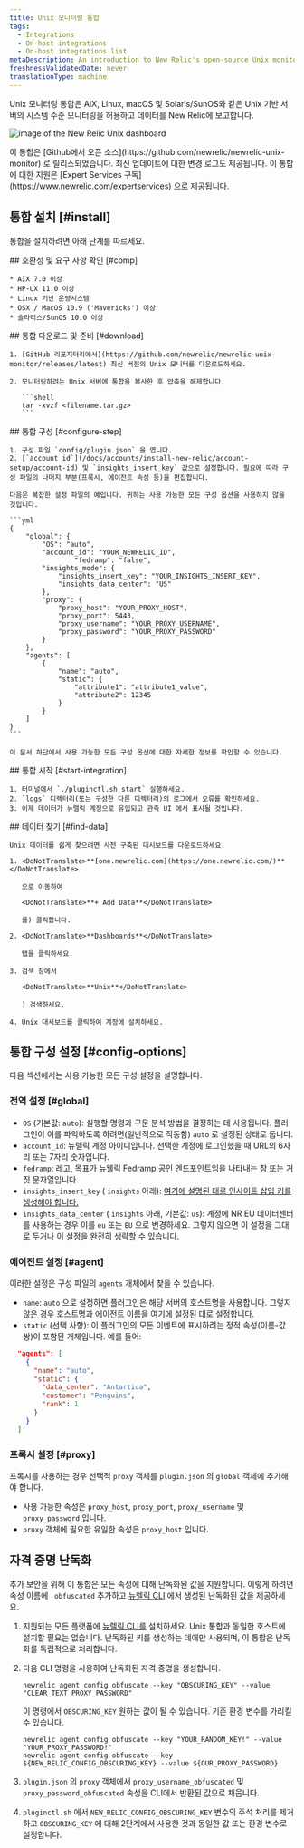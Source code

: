 ```yaml
---
title: Unix 모니터링 통합
tags:
  - Integrations
  - On-host integrations
  - On-host integrations list
metaDescription: An introduction to New Relic's open-source Unix monitoring integration.
freshnessValidatedDate: never
translationType: machine
---
```



Unix 모니터링 통합은 AIX, Linux, macOS 및 Solaris/SunOS와 같은 Unix 기반 서버의 시스템 수준 모니터링을 허용하고 데이터를 New Relic에 보고합니다.

<img
  title="unix"
  alt="image of the New Relic Unix dashboard"
  src={infrastructureUnixDashboard}
/>

<Callout variant="tip">
  이 통합은 [Github에서 오픈 소스](https://github.com/newrelic/newrelic-unix-monitor) 로 릴리스되었습니다. 최신 업데이트에 대한 변경 로그도 제공됩니다. 이 통합에 대한 지원은 [Expert Services 구독](https://www.newrelic.com/expertservices) 으로 제공됩니다.
</Callout>

## 통합 설치 [#install]

통합을 설치하려면 아래 단계를 따르세요.

<Steps>
  <Step>
    ## 호환성 및 요구 사항 확인 [#comp]

    * AIX 7.0 이상
    * HP-UX 11.0 이상
    * Linux 기반 운영시스템
    * OSX / MacOS 10.9 ('Mavericks') 이상
    * 솔라리스/SunOS 10.0 이상
  </Step>

  <Step>
    ## 통합 다운로드 및 준비 [#download]

    1. [GitHub 리포지터리에서](https://github.com/newrelic/newrelic-unix-monitor/releases/latest) 최신 버전의 Unix 모니터를 다운로드하세요.

    2. 모니터링하려는 Unix 서버에 통합을 복사한 후 압축을 해제합니다.

       ```shell
       tar -xvzf <filename.tar.gz>
       ```
  </Step>

  <Step>
    ## 통합 구성 [#configure-step]

    1. 구성 파일 `config/plugin.json` 을 엽니다.
    2. [`account_id`](/docs/accounts/install-new-relic/account-setup/account-id) 및 `insights_insert_key` 값으로 설정합니다. 필요에 따라 구성 파일의 나머지 부분(프록시, 에이전트 속성 등)을 편집합니다.

    다음은 복잡한 설정 파일의 예입니다. 귀하는 사용 가능한 모든 구성 옵션을 사용하지 않을 것입니다.

    ```yml
    {
        "global": {
            "OS": "auto",
            "account_id": "YOUR_NEWRELIC_ID",
                    "fedramp": "false",
            "insights_mode": {
                "insights_insert_key": "YOUR_INSIGHTS_INSERT_KEY",
                "insights_data_center": "US"
            },
            "proxy": {
                "proxy_host": "YOUR_PROXY_HOST",
                "proxy_port": 5443,
                "proxy_username": "YOUR_PROXY_USERNAME",
                "proxy_password": "YOUR_PROXY_PASSWORD"
            }
        },
        "agents": [
            {
                "name": "auto",
                "static": {
                    "attribute1": "attribute1_value",
                    "attribute2": 12345
                }
            }
        ]
    }
    ```

    이 문서 하단에서 사용 가능한 모든 구성 옵션에 대한 자세한 정보를 확인할 수 있습니다.
  </Step>

  <Step>
    ## 통합 시작 [#start-integration]

    1. 터미널에서 `./pluginctl.sh start` 실행하세요.
    2. `logs` 디렉터리(또는 구성한 다른 디렉터리)의 로그에서 오류를 확인하세요.
    3. 이제 데이터가 뉴렐릭 계정으로 유입되고 관측 UI 에서 표시될 것입니다.
  </Step>

  <Step>
    ## 데이터 찾기 [#find-data]

    Unix 데이터를 쉽게 찾으려면 사전 구축된 대시보드를 다운로드하세요.

    1. <DoNotTranslate>**[one.newrelic.com](https://one.newrelic.com/)**</DoNotTranslate>

       으로 이동하여

       <DoNotTranslate>**+ Add Data**</DoNotTranslate>

       를) 클릭합니다.

    2. <DoNotTranslate>**Dashboards**</DoNotTranslate>

       탭을 클릭하세요.

    3. 검색 창에서

       <DoNotTranslate>**Unix**</DoNotTranslate>

       ) 검색하세요.

    4. Unix 대시보드를 클릭하여 계정에 설치하세요.
  </Step>
</Steps>

## 통합 구성 설정 [#config-options]

다음 섹션에서는 사용 가능한 모든 구성 설정을 설명합니다.

### 전역 설정 [#global]

* `OS` (기본값: `auto`): 실행할 명령과 구문 분석 방법을 결정하는 데 사용됩니다. 플러그인이 이를 파악하도록 하려면(일반적으로 작동함) `auto` 로 설정된 상태로 둡니다.
* `account_id`: 뉴렐릭 계정 아이디입니다. 선택한 계정에 로그인했을 때 URL의 6자리 또는 7자리 숫자입니다.
* `fedramp`: 레고, 목표가 뉴웰릭 Fedramp 공인 엔드포인트임을 나타내는 참 또는 거짓 문자열입니다.
* `insights_insert_key` ( `insights` 아래): [여기에 설명된 대로 인사이트 삽입 키를 생성해야 합니다.](/docs/insights/insights-data-sources/custom-data/insert-custom-events-insights-api#register)
* `insights_data_center` ( `insights` 아래, 기본값: `us`): 계정에 NR EU 데이터센터를 사용하는 경우 이를 `eu` 또는 `EU` 으로 변경하세요. 그렇지 않으면 이 설정을 그대로 두거나 이 설정을 완전히 생략할 수 있습니다.

### 에이전트 설정 [#agent]

이러한 설정은 구성 파일의 `agents` 개체에서 찾을 수 있습니다.

* `name`: `auto` 으로 설정하면 플러그인은 해당 서버의 호스트명을 사용합니다. 그렇지 않은 경우 호스트명과 에이전트 이름을 여기에 설정된 대로 설정합니다.
* `static` (선택 사항): 이 플러그인의 모든 이벤트에 표시하려는 정적 속성(이름-값 쌍)이 포함된 개체입니다. 예를 들어:

```json
  "agents": [
    {
      "name": "auto",
      "static": {
        "data_center": "Antartica",
        "customer": "Penguins",
        "rank": 1
      }
    }
  ]
```

### 프록시 설정 [#proxy]

프록시를 사용하는 경우 선택적 `proxy` 객체를 `plugin.json` 의 `global` 객체에 추가해야 합니다.

* 사용 가능한 속성은 `proxy_host`, `proxy_port`, `proxy_username` 및 `proxy_password` 입니다.
* `proxy` 객체에 필요한 유일한 속성은 `proxy_host` 입니다.

## 자격 증명 난독화

추가 보안을 위해 이 통합은 모든 속성에 대해 난독화된 값을 지원합니다. 이렇게 하려면 속성 이름에 `_obfuscated` 추가하고 [뉴렐릭 CLI](https://github.com/newrelic/newrelic-cli) 에서 생성된 난독화된 값을 제공하세요.

1. 지원되는 모든 플랫폼에 [뉴렐릭 CLI를](https://github.com/newrelic/newrelic-cli#installation) 설치하세요. Unix 통합과 동일한 호스트에 설치할 필요는 없습니다. 난독화된 키를 생성하는 데에만 사용되며, 이 통합은 난독화를 독립적으로 처리합니다.

2. 다음 CLI 명령을 사용하여 난독화된 자격 증명을 생성합니다.

   ```
   newrelic agent config obfuscate --key "OBSCURING_KEY" --value "CLEAR_TEXT_PROXY_PASSWORD"
   ```

   이 명령에서 `OBSCURING_KEY` 원하는 값이 될 수 있습니다. 기존 환경 변수를 가리킬 수 있습니다.

   ```
   newrelic agent config obfuscate --key "YOUR_RANDOM_KEY!" --value "YOUR_PROXY_PASSWORD!"
   newrelic agent config obfuscate --key ${NEW_RELIC_CONFIG_OBSCURING_KEY} --value ${OUR_PROXY_PASSWORD}
   ```

3. `plugin.json` 의 `proxy` 객체에서 `proxy_username_obfuscated` 및 `proxy_password_obfuscated` 속성을 CLI에서 반환된 값으로 채웁니다.

4. `pluginctl.sh` 에서 `NEW_RELIC_CONFIG_OBSCURING_KEY` 변수의 주석 처리를 제거하고 `OBSCURING_KEY` 에 대해 2단계에서 사용한 것과 동일한 값 또는 환경 변수로 설정합니다.
